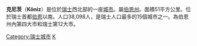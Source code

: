 {{Infobox settlement
| name = 克尼茨
| native_name = Köniz
| nickname = 
| settlement_type = 城市
| image_skyline = File:Koeniz Schloss.jpg
| imagesize = 
| image_caption = 克尼茨市中心的建筑
| image_flag = 
| flag_size = 
| image_seal     = File:CHE Köniz COA.svg
| seal_size      = 100x80px
| image_shield = 
| pushpin_map = Switzerland
| pushpin_label_position = bottom
| subdivision_type = 国家
| subdivision_name = {{CHE}}
| subdivision_type1 = [[瑞士行政区划|州]]
| subdivision_name1 = [[伯尔尼州|伯尔尼州]]
| subdivision_type2 = 
| subdivision_name2 = 
| subdivision_type3 = 
| subdivision_name3 = 
| leader_title = 
| leader_name = 
| established_title = 
| established_date = 
| established_title2 = 
| established_date2 = 
| elevation_m = 572
| area_total_km2 = 51.10
| population_as_of = 2017年12月31日
| population_total = 41507
| population_density_km2 = auto
| timezone = [[欧洲中部时间|CET]]
| utc_offset = +1
| timezone_DST = [[欧洲中部夏令时间|CEST]]
| utc_offset_DST = +2
| coordinates = {{coord|46|55|30|N|7|24|55|E|region:|display=inline}}
| postal_code_type = [[邮编|邮编]]
| postal_code = 3084, 3095, 3097, 3098, 3144, 3145, 3147, 3172–3174
| area_code = 
| blank_name = 
| blank_info = 
| website = {{url|www.koeniz.ch}}
}}

'''克尼茨'''（'''Köniz'''）是位於[[瑞士|瑞士]]西北部的一座[[城市|城市]]。屬[[伯恩州|伯恩州]]。面積51平方公里。位於瑞士首都[[伯恩|伯恩]]以南。人口38,098人，是瑞士人口最多的15個城市之一。為伯恩州內第四大市和瑞士第12大市。

{{Authority control}}
{{DEFAULTSORT:Köniz}}

{{瑞士小作品}}

[[Category:瑞士城市|Category:瑞士城市]]
[[Category:伯恩州的市镇|K]]